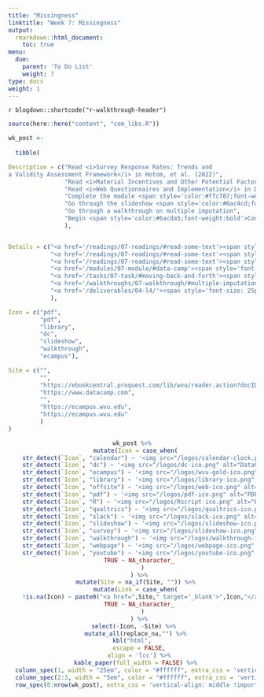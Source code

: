 ```yaml
---
title: "Missingness"
linktitle: "Week 7: Missingness"
output:
  rmarkdown::html_document:
    toc: true
menu:
  due:
    parent: 'To Do List'
    weight: 7
type: docs
weight: 1
---
```


`r blogdown::shortcode("r-walkthrough-header")`

```r
source(here::here("content", "com_libs.R"))
```


```r

wk_post <- 
  
  tibble(

Description = c("Read <i>Survey Response Rates: Trends and
a Validity Assessment Framework</i> in Hotom, et al. (2022)",
                "Read <i>Material Incentives and Other Potential Factors Associated with Response Rates to Internet Surveys of American Evaluation Association Members: Findings From a Randomized Experiment</i> in Coryn, et al. (2017)",
                "Read <i>Web Questionnaires and Implementation</i> in Dillman, Smyth, &amp; Christian (2014)",
                "Complete the module <span style='color:#ffc787;font-weight:bold'><i>Categorical Data in the Tidyverse</i></span>",
                "Go through the slideshow <span style='color:#6ac4cd;font-weight:bold'>Basics and Buttons</span>",
                "Go through a walkthrough on multiple imputation",
                "Begin <span style='color:#6acda5;font-weight:bold'>Conduct a Pilot Study</span> and submit it after recieving feedback on your third deliverable"
                ),


Details = c("<a href='/readings/07-readings/#read-some-text'><span style='font-size: 25px; color: #89cff0;'><i class='fas fa-info-circle'></i></span></a>",
            "<a href='/readings/07-readings/#read-some-text'><span style='font-size: 25px; color: #89cff0;'><i class='fas fa-info-circle'></i></span></a>",
            "<a href='/readings/07-readings/#read-some-text'><span style='font-size: 25px; color: #89cff0;'><i class='fas fa-info-circle'></i></span></a>",
            "<a href='/modules/07-module/#data-camp'><span style='font-size: 25px; color: #89cff0;'><i class='fas fa-info-circle'></i></span></a>",
            "<a href='/tasks/07-task/#moving-back-and-forth'><span style='font-size: 25px; color: #89cff0;'><i class='fas fa-info-circle'></i></span></a>",
            "<a href='/walkthroughs/07-walkthrough/#multiple-imputation'><span style='font-size: 25px; color: #89cff0;'><i class='fas fa-info-circle'></i></span></a>",
            "<a href='/deliverables/04-l4/'><span style='font-size: 25px; color: #89cff0;'><i class='fas fa-info-circle'></i></span></a>"
            ),

Icon = c("pdf",
         "pdf",
         "library",
         "dc",
         "slideshow",
         "walkthrough",
         "ecampus"),

Site = c("",
         "",
         "https://ebookcentral.proquest.com/lib/wvu/reader.action?docID=1762797&ppg=322",
         "https://www.datacamp.com",
         "",
         "https://ecampus.wvu.edu",
         "https://ecampus.wvu.edu"
         )
)
```

<center>
```r
wk_post %>%
  mutate(Icon = case_when(
    str_detect(`Icon`, "calendar") ~ '<img src="/logos/calendar-clock.png" alt="Calendar clock icon" width="27">',
    str_detect(`Icon`, "dc") ~ '<img src="/logos/dc-ico.png" alt="DataCamp icon" width="24">',
    str_detect(`Icon`, "ecampus") ~ '<img src="/logos/wvu-gold-ico.png" alt="WVU icon" width="25">',
    str_detect(`Icon`, "library") ~ '<img src="/logos/library-ico.png" alt="Library icon" width="25">',
    str_detect(`Icon`, "offsite") ~ '<img src="/logos/web-ico.png" alt="Web icon" width="26">',
    str_detect(`Icon`, "pdf") ~ '<img src="/logos/pdf-ico.png" alt="PDF icon" width="30">',
    str_detect(`Icon`, "R") ~ '<img src="/logos/Rscript-ico.png" alt="PDF icon" width="30">',
    str_detect(`Icon`, "qualtrics") ~ '<img src="/logos/qualtrics-ico.png" alt="Qualtrics icon" width="29">',
    str_detect(`Icon`, "slack") ~ '<img src="/logos/slack-ico.png" alt="Slack icon" width="25">',
    str_detect(`Icon`, "slideshow") ~ '<img src="/logos/slideshow-ico.png" alt="Slideshow icon" width="27">',
    str_detect(`Icon`, "survey") ~ '<img src="/logos/slideshow-ico.png" alt="Survey icon" width="27">',
    str_detect(`Icon`, "walkthrough") ~ '<img src="/logos/walkthrough-ico.png" alt="Wough icon" width="27">',
    str_detect(`Icon`, "webpage") ~ '<img src="/logos/webpage-ico.png" alt="Webpage icon" width="27">',
    str_detect(`Icon`, "youtube") ~ '<img src="/logos/youtube-ico.png" alt="YouTube icon" width="24">',
    TRUE ~ NA_character_
      )
    ) %>%
  mutate(Site = na_if(Site, "")) %>%
  mutate(Link = case_when(
    !is.na(Icon) ~ paste0("<a href=",Site," target='_blank'>",Icon,"</a>"),
    TRUE ~ NA_character_
      )
    ) %>%
  select(-Icon, -Site) %>% 
  mutate_all(replace_na,"") %>%
kbl("html",
    escape = FALSE,
    align = 'lcc') %>%
  kable_paper(full_width = FALSE) %>%
  column_spec(1, width = "25em", color = "#ffffff", extra_css = 'vertical-align: middle !important;') %>%
  column_spec(2:3, width = "5em", color = "#ffffff", extra_css = 'vertical-align: middle !important;') %>%
  row_spec(0:nrow(wk_post), extra_css = 'vertical-align: middle !important;', background = "transparent", color = "#f7f7f7") 
```
</center>
